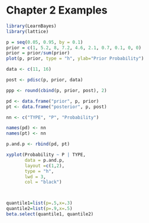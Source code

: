Chapter 2 Examples
==================

```r
library(LearnBayes)
library(lattice)

p = seq(0.05, 0.95, by = 0.1)
prior = c(1, 5.2, 8, 7.2, 4.6, 2.1, 0.7, 0.1, 0, 0)
prior = prior/sum(prior)
plot(p, prior, type = "h", ylab="Prior Probability")

data <- c(11, 16)

post <- pdisc(p, prior, data)

ppp <- round(cbind(p, prior, post), 2)

pd <- data.frame("prior", p, prior)
pt <- data.frame("posterior", p, post)

nn <- c("TYPE", "P", "Probability")

names(pd) <- nn
names(pt) <- nn

p.and.p <- rbind(pd, pt)

xyplot(Probability ~ P | TYPE, 
       data = p.and.p, 
       layout =c(1,2),
       type = "h", 
       lwd = 3,
       col = "black")




```

```r

quantile1=list(p=.5,x=.3)
quantile2=list(p=.9,x=.5)
beta.select(quantile1, quantile2)

```




